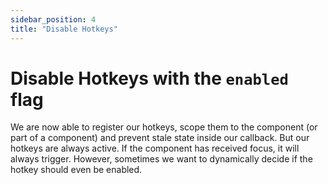 ```yaml
---
sidebar_position: 4
title: "Disable Hotkeys"
---
```


# Disable Hotkeys with the `enabled` flag

We are now able to register our hotkeys, scope them to the component (or part of a component) and prevent stale state
inside our callback. But our hotkeys are always active. If the component has received focus, it will always trigger. However,
sometimes we want to dynamically decide if the hotkey should even be enabled.
